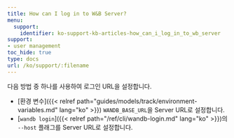 ```yaml
---
title: How can I log in to W&B Server?
menu:
  support:
    identifier: ko-support-kb-articles-how_can_i_log_in_to_wb_server
support:
- user management
toc_hide: true
type: docs
url: /ko/support/:filename
---
```


다음 방법 중 하나를 사용하여 로그인 URL을 설정합니다.

- [환경 변수]({{< relref path="guides/models/track/environment-variables.md" lang="ko" >}}) `WANDB_BASE_URL`을 Server URL로 설정합니다.
- [`wandb login`]({{< relref path="/ref/cli/wandb-login.md" lang="ko" >}})의 `--host` 플래그를 Server URL로 설정합니다.
